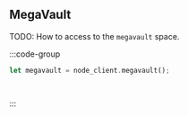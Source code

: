 ## MegaVault

TODO: How to access to the `megavault` space.

:::code-group

```rust [Rust]
let megavault = node_client.megavault();
```

```python [Python]

```

```typescript [TypeScript]

```

:::
